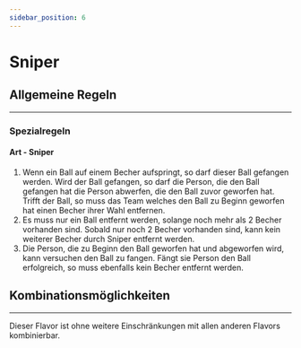 ```yaml
---
sidebar_position: 6
---
```


# Sniper

## Allgemeine Regeln
<hr/>

### Spezialregeln

#### Art - <Highlight>Sniper</Highlight>

1. <Highlight>Wenn ein Ball auf einem Becher aufspringt, so darf dieser Ball gefangen werden. Wird der Ball gefangen, so darf die Person, die den Ball gefangen hat die Person abwerfen, die den Ball zuvor geworfen hat. Trifft der Ball, so muss das Team welches den Ball zu Beginn geworfen hat einen Becher ihrer Wahl entfernen.</Highlight>
2. <Highlight>Es muss nur ein Ball entfernt werden, solange noch mehr als 2 Becher vorhanden sind. Sobald nur noch 2 Becher vorhanden sind, kann kein weiterer Becher durch Sniper entfernt werden.</Highlight>
3. <Highlight>Die Person, die zu Beginn den Ball geworfen hat und abgeworfen wird, kann versuchen den Ball zu fangen. Fängt sie Person den Ball erfolgreich, so muss ebenfalls kein Becher entfernt werden.</Highlight>

## Kombinationsmöglichkeiten
<hr/>

Dieser Flavor ist ohne weitere Einschränkungen mit allen anderen Flavors kombinierbar.
